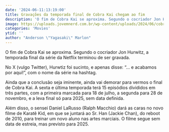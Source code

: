 ```yaml
---
date: '2024-06-11:13:19:00'
title: Gravações da temporada final de Cobra Kai chegam ao fim
description: 'O fim de Cobra Kai se aproxima. Segundo o cocriador Jon Hurwitz, a temporada final da série da Netflix terminou de ser gravada.'
image: https://uploads.jovemnerd.com.br/wp-content/uploads/2024/06/cobra_kai_temporada_final_fim_das_filmagens__51z54eo4.jpg
categories: 'Movies'
ytid: ''
author: "Anderson \"Yagasaki\" Marlon"
---
```


O fim de Cobra Kai se aproxima. Segundo o cocriador Jon Hurwitz, a temporada final da série da Netflix terminou de ser gravada.

No X (vulgo Twitter), Hurwtiz foi sucinto, e apenas disse: “... e acabamos por aqui!”, com o nome da série na hashtag.

Ainda que a conclusão seja iminente, ainda vai demorar para vermos o final de Cobra Kai. A sexta e última temporada terá 15 episódios divididos em três partes, com a primeira marcada para 18 de julho, a segunda para 28 de novembro, e a leva final só para 2025, sem data definida.

Além disso, o sensei Daniel LaRusso (Ralph Macchio) dará as caras no novo filme de Karatê Kid, em que se juntará ao Sr. Han (Jackie Chan), do reboot de 2010, para treinar um novo aluno nas artes marciais. O filme segue sem data de estreia, mas previsto para 2025.
